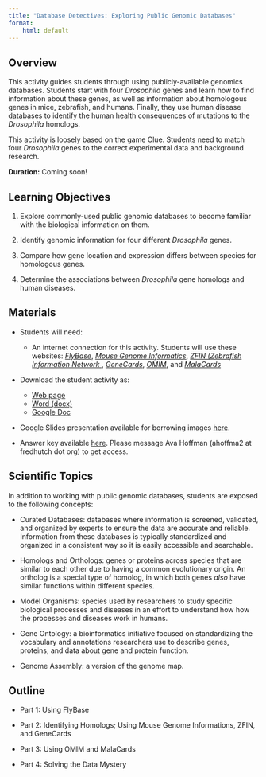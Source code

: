 ```yaml
---
title: "Database Detectives: Exploring Public Genomic Databases"
format:
    html: default
---
```


## Overview

This activity guides students through using publicly-available genomics databases. Students start with four _Drosophila_ genes and learn how to find information about these genes, as well as information about homologous genes in mice, zebrafish, and humans. Finally, they use human disease databases to identify the human health consequences of mutations to the _Drosophila_ homologs.

This activity is loosely based on the game Clue. Students need to match four _Drosophila_ genes to the correct experimental data and background research.

**Duration:** Coming soon!

## Learning Objectives

1. Explore commonly-used public genomic databases to become familiar with the biological information on them.

2. Identify genomic information for four different _Drosophila_ genes.

3. Compare how gene location and expression differs between species for homologous genes.

4. Determine the associations between _Drosophila_ gene homologs and human diseases. 

## Materials

-   Students will need:

    -   An internet connection for this activity. Students will use these websites: [_FlyBase_](https://flybase.org/), [_Mouse Genome Informatics_](https://informatics.jax.org/), [_ZFIN (Zebrafish Information Network _](https://zfin.org/), [_GeneCards_](https://www.genecards.org/), [_OMIM_](https://omim.org/), and [_MalaCards_](https://www.malacards.org/)

-   Download the student activity as:

    -   [Web page](https://genomicseducation.org/module/database_detectives_student_guide.html)
    -   [Word (docx)](https://github.com/fhdsl/GEMs/raw/main/docs/docx/module/database_detectives_student_guide.docx)
    -   [Google Doc](https://docs.google.com/document/d/1mlyqdhbFCfYPEdiFKX9KH2FCy34EL8Eg/edit?usp=sharing&ouid=101727846555185296348&rtpof=true&sd=true) 

-   Google Slides presentation available for borrowing images [here](https://docs.google.com/presentation/d/1fy3FwkSLETnRUdf8huddq2n4qcb6eOyzwVg05dbudII/edit?slide=id.g2c8182c8825_0_50#slide=id.g2c8182c8825_0_50).

-   Answer key available [here](https://docs.google.com/document/d/1QLoxy045YQydpZxQfaDCVLSRSi4fU00ceLBDNblAdsA/edit?tab=t.0). Please message Ava Hoffman (ahoffma2 at fredhutch dot org) to get access.

## Scientific Topics

In addition to working with public genomic databases, students are exposed to the following concepts:

- Curated Databases: databases where information is screened, validated, and organized by experts to ensure the data are accurate and reliable. Information from these databases is typically standardized and organized in a consistent way so it is easily accessible and searchable.

- Homologs and Orthologs: genes or proteins across species that are similar to each other due to having a common evolutionary origin. An ortholog is a special type of homolog, in which both genes _also_ have similar functions within different species.

- Model Organisms: species used by researchers to study specific biological processes and diseases in an effort to understand how how the processes and diseases work in humans.

- Gene Ontology: a bioinformatics initiative focused on standardizing the vocabulary and annotations researchers use to describe genes, proteins, and data about gene and protein function.

- Genome Assembly: a version of the genome map.

## Outline

- Part 1: Using FlyBase 

- Part 2: Identifying Homologs; Using Mouse Genome Informations, ZFIN, and GeneCards

- Part 3: Using OMIM and MalaCards

- Part 4: Solving the Data Mystery
